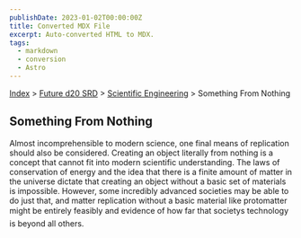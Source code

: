 ```yaml
---
publishDate: 2023-01-02T00:00:00Z
title: Converted MDX File
excerpt: Auto-converted HTML to MDX.
tags:
  - markdown
  - conversion
  - Astro
---
```


[Index](-index) > [Future d20 SRD](future-d20-srd-index) > [Scientific Engineering](future-d20-srd-scientific-engineering-index) > Something From Nothing

## Something From Nothing

Almost incomprehensible to modern science, one final means of replication should also be considered. Creating an object literally from nothing is a concept that cannot fit into modern scientific understanding. The laws of conservation of energy and the idea that there is a finite amount of matter in the universe dictate that creating an object without a basic set of materials is impossible. However, some incredibly advanced societies may be able to do just that, and matter replication without a basic material like protomatter might be entirely feasibly and evidence of how far that societys technology is beyond all others.
